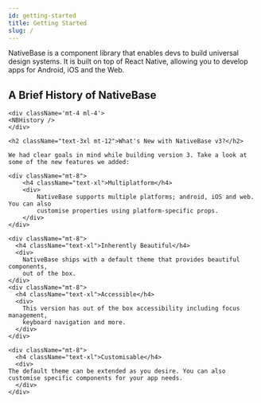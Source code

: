```yaml
---
id: getting-started
title: Getting Started
slug: /
---
```



<div className='tailwind'>
  <div className='row m-0'>
    <p className='text-md'>
      NativeBase is a component library that enables devs to build universal
      design systems. It is built on top of React Native, allowing you to
      develop apps for Android, iOS and the Web.
    </p>
    <div className='mt-8 pl-2 -ml-1'>
      <div className='row mb-2 m-0 -ml-3'>
        <TileLink
          title='Installation Guide'
          url='installation'
          description='Setup NativeBase in your project'
          className='bg-cyan-600'
        />
        <TileLink
          title='Playground'
          url='https://snack.expo.io/@nishanbende/example'
          description='Try NativeBase on Snack by Expo'
          className='bg-teal-600'
        />
      </div>
      <div className='row m-0 -ml-3'>
        <TileLink
          title='Theming'
          url='default-theme'
          description='Create your own Design System'
          className='bg-pink-600'
        />
        <TileLink
          title='Recipes'
          url='login-signup-forms'
          description='Popular Recipes for Apps'
          className='bg-indigo-600'
        />
      </div>
    </div>
  </div>
  <div className='col col--3 mb-12'>
    <KitchenSinkIframe />
  </div>
  <h2 className='text-3xl mb-12'>A Brief History of NativeBase</h2>

    <div className='mt-4 ml-4'>
    <NBHistory />
    </div>

    <h2 className="text-3xl mt-12">What's New with NativeBase v3?</h2>

    We had clear goals in mind while building version 3. Take a look at some of the new features we added:

    <div className="mt-8">
        <h4 className="text-xl">Multiplatform</h4>
        <div>
            NativeBase supports multiple platforms; android, iOS and web. You can also
            customise properties using platform-specific props.
        </div>
    </div>

    <div className="mt-8">
      <h4 className="text-xl">Inherently Beautiful</h4>
      <div>
        NativeBase ships with a default theme that provides beautiful components,
        out of the box.
    </div>
    <div className="mt-8">
      <h4 className="text-xl">Accessible</h4>
      <div>
        This version has out of the box accessibility including focus management,
        keyboard navigation and more.
      </div>
    </div>

    <div className="mt-8">
      <h4 className="text-xl">Customisable</h4>
      <div>
    The default theme can be extended as you desire. You can also customise specific components for your app needs.
      </div>
    </div>

</div>
